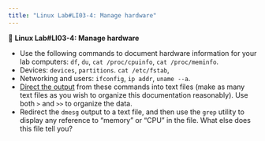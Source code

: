 ```yaml
---
title: "Linux Lab#LI03-4: Manage hardware"
---
```


::: {.labs}
📘 **Linux Lab#LI03-4: Manage hardware**

- Use the following commands to document hardware information for your lab computers: `df`, `du`, `cat /proc/cpuinfo`, `cat /proc/meminfo`.
- Devices: `devices`, `partitions`. `cat /etc/fstab`,
- Networking and users: `ifconfig`, `ip addr`, `uname --a`.
- [Direct the output](https://www.redhat.com/sysadmin/redirect-operators-bash) from these commands into text files (make as many text files as you wish to organize this documentation reasonably). Use both `>` and `>>` to organize the data.
- Redirect the `dmesg` output to a text file, and then use the `grep` utility to display any reference to "memory" or "CPU" in the file. What else does this file tell you?
  
:::
